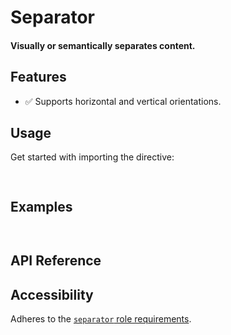 
<Meta title="Primitives/Separator" />

# Separator

#### Visually or semantically separates content.

<Canvas sourceState="hidden" of={SeparatorDirectiveStories.Default} />

## Features

- ✅ Supports horizontal and vertical orientations.

## Usage

Get started with importing the directive:

```typescript
import { RdxSeparatorRootDirective } from '@radix-ng/primitives/separator';
```

## Examples

```html
<div rdxSeparatorRoot decorative="decorative" orientation="vertical"></div>
```

## API Reference

<ArgTypes of={RdxSeparatorRootDirective} />

## Accessibility

Adheres to the [`separator` role requirements](https://www.w3.org/TR/wai-aria-1.2/#separator).
